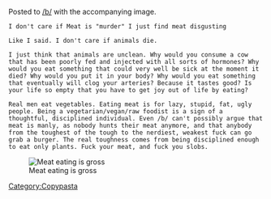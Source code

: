 Posted to [[/b/]] with the accompanying image.

<pre>I don't care if Meat is "murder" I just find meat disgusting

Like I said. I don't care if animals die.

I just think that animals are unclean. Why would you consume a cow that has been poorly fed and injected with all sorts of hormones? Why would you eat something that could very well be sick at the moment it died? Why would you put it in your body? Why would you eat something that eventually will clog your arteries? Because it tastes good? Is your life so empty that you have to get joy out of life by eating?

Real men eat vegetables. Eating meat is for lazy, stupid, fat, ugly people. Being a vegetarian/vegan/raw foodist is a sign of a thoughtful, disciplined individual. Even /b/ can't possibly argue that meat is manly, as nobody hunts their meat anymore, and that anybody from the toughest of the tough to the nerdiest, weakest fuck can go grab a burger. The real toughness comes from being disciplined enough to eat only plants. Fuck your meat, and fuck you slobs.</pre>

[[Image:Meat eating is gross.jpg|thumb|left|Meat eating is gross]]

[[Category:Copypasta]]